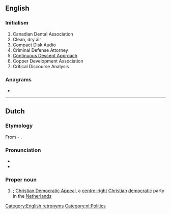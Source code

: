 {{also|CdA}}
==English==

===Initialism===
{{wikipedia}}
{{en-initialism}}

# Canadian Dental Association
# Clean, dry air
# Compact Disk Audio
# Criminal Defense Attorney
# [[w:Continuous Descent Approach|Continuous Descent Approach]]
# Copper Development Association
# Critical Discourse Analysis

===Anagrams===
* {{anagrams|en|ACD|ADC|CAD|DAC|DCA|cad|cad.}}

[[Category:English retronyms]]

----

==Dutch==

===Etymology===
From {{m|nl|christen|Christen}}-{{m|nl|democratisch|Democratisch}} {{m|nl|appèl|Appèl}}.

===Pronunciation===
* {{IPA|lang=nl|/seːdeːˈaː/}}
* {{audio|Nl-CDA.ogg|Audio|lang=nl}}

===Proper noun===
{{nl-proper noun|n}}

# {{initialism of|[[christendemocratisch|Christen-Democratisch]] [[appèl|Appèl]]|lang=nl}}; [[w:Christian Democratic Appeal|Christian Democratic Appeal]], a [[centre-right]] [[Christian]] [[democratic]] party in the [[Netherlands]]

[[Category:nl:Politics]]